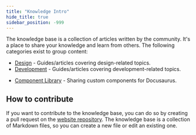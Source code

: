 ```yaml
---
title: "Knowledge Intro"
hide_title: true
sidebar_position: -999
---
```


The knowledge base is a collection of articles written by the community. It's a place to share your knowledge and learn from others. The following categories exist to group content:

- [Design](./category/design/) - Guides/articles covering design-related topics.
- [Development](./category/development/) - Guides/articles covering development-related topics.
<!-- vale Microsoft.ComplexWords = NO -->
- [Component Library](./category/component-library/) - Sharing custom components for Docusaurus.
<!-- vale Microsoft.ComplexWords = YES -->

## How to contribute

If you want to contribute to the knowledge base, you can do so by creating a pull request on the [website repository](https://github.com/homotechsual/docusaurus.community). The knowledge base is a collection of Markdown files, so you can create a new file or edit an existing one.
